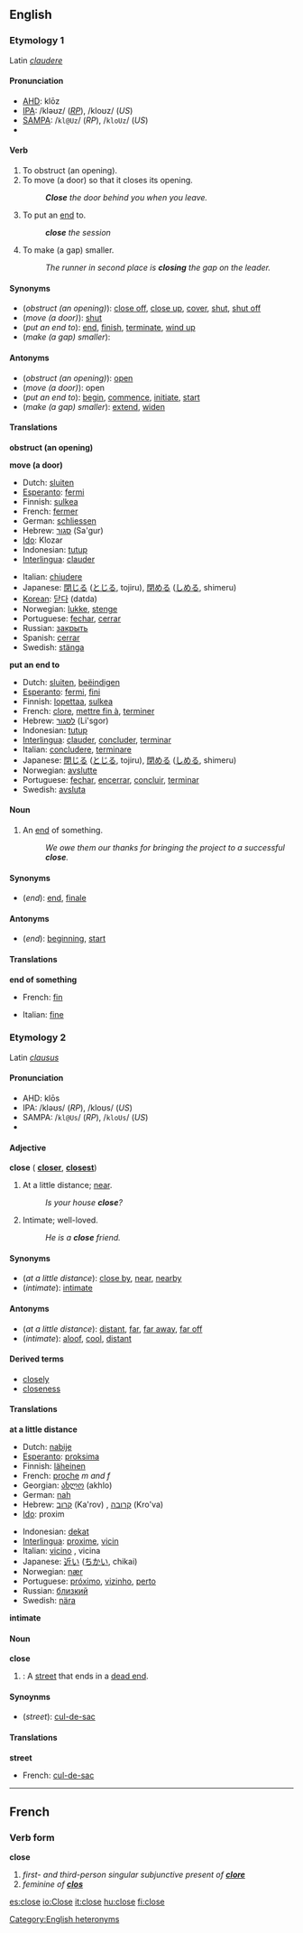 ==English==

{{rank|turn|hold|cause|418|close|England|sense|ten}}

===Etymology 1===
Latin ''[[claudere]]''

====Pronunciation====
*[[AHD]]: klōz
*[[IPA]]: /kləʊz/ (''[[RP]]''), /kloʊz/ (''US'')
*[[SAMPA]]: /<tt>kl@Uz</tt>/ (''RP''), /<tt>kloUz</tt>/ (''US'')
*{{audio|en-us-close-verb.ogg|Audio (US)}}

====Verb====
{{en-infl-reg-other-e|clos|e}}

# To obstruct (an opening).
# To move (a door) so that it closes its opening.
#:'''''Close''' the door behind you when you leave.''
# To put an [[end]] to.
#:'''''close''' the session''
# To make (a gap) smaller.
#:''The runner in second place is '''closing''' the gap on the leader.''

====Synonyms====
*(''obstruct (an opening)''): [[close off]], [[close up]], [[cover]], [[shut]], [[shut off]]
*(''move (a door)''): [[shut]]
*(''put an end to''): [[end]], [[finish]], [[terminate]], [[wind up]]
*(''make (a gap) smaller''):

====Antonyms====
*(''obstruct (an opening)''): [[open]]
*(''move (a door)''): open
*(''put an end to''): [[begin]], [[commence]], [[initiate]], [[start]]
*(''make (a gap) smaller''): [[extend]], [[widen]]

====Translations====

'''obstruct (an opening)'''
{{top}}
{{mid}}
{{bottom}}

'''move (a door)'''
{{top}}
*Dutch: [[sluiten]]
*[[Esperanto]]: [[fermi]]
*Finnish: [[sulkea]]
*French: [[fermer]]
*German: [[schliessen]]
*Hebrew: [[סגור]] (Sa'gur)
*[[Ido]]: Klozar
*Indonesian: [[tutup]]
*[[Interlingua]]: [[clauder]]
{{mid}}
*Italian: [[chiudere]]
*Japanese: [[閉じる]] ([[とじる]], tojiru), [[閉める]] ([[しめる]], shimeru)
*[[Korean]]: [[닫다]] (datda)
*Norwegian: [[lukke]], [[stenge]]
*Portuguese: [[fechar]], [[cerrar]]
*Russian: [[закрыть]]
*Spanish: [[cerrar]]
*Swedish: [[stänga]]
{{bottom}}

'''put an end to'''
*Dutch: [[sluiten]], [[beëindigen]]
*[[Esperanto]]: [[fermi]], [[fini]]
*Finnish: [[lopettaa]], [[sulkea]]
*French: [[clore]], [[mettre fin à]], [[terminer]]
*Hebrew: [[לסגור]] (Li'sgor)
*Indonesian: [[tutup]]
*[[Interlingua]]: [[clauder]], [[concluder]], [[terminar]]
*Italian: [[concludere]], [[terminare]]
*Japanese: [[閉じる]] ([[とじる]], tojiru), [[閉める]] ([[しめる]], shimeru)
*Norwegian: [[avslutte]]
*Portuguese: [[fechar]], [[encerrar]], [[concluir]], [[terminar]]
*Swedish: [[avsluta]]

====Noun====
{{en-noun-reg}}

# An [[end]] of something.
#:''We owe them our thanks for bringing the project to a successful '''close'''.''

====Synonyms====
*(''end''): [[end]], [[finale]]

====Antonyms====
*(''end''): [[beginning]], [[start]]

====Translations====
'''end of something'''
{{top}}
*French: [[fin#French|fin]] {{f}}
{{mid}}
*Italian: [[fine#Italian|fine]] {{f}}
{{bottom}}

===Etymology 2===
Latin ''[[clausus]]''

====Pronunciation====
*AHD: klōs
*IPA: /kləʊs/ (''RP''), /kloʊs/ (''US'')
*SAMPA: /<tt>kl@Us</tt>/ (''RP''), /<tt>kloUs</tt>/ (''US'')
*{{audio|en-us-close-adj.ogg|Audio (US)}}

====Adjective====
'''close''' ({{compar}} '''[[closer]]''', {{superl}} '''[[closest]]''')
# At a little distance; [[near]].
#:''Is your house '''close'''?''
# Intimate; well-loved.
#:''He is a '''close''' friend.''

====Synonyms====
*(''at a little distance''): [[close by]], [[near]], [[nearby]]
*(''intimate''): [[intimate]]

====Antonyms====
*(''at a little distance''): [[distant]], [[far]], [[far away]], [[far off]]
*(''intimate''): [[aloof]], [[cool]], [[distant]]

====Derived terms====
*[[closely]] {{pos_adv}}
*[[closeness]] {{pos_n}}

====Translations====

'''at a little distance'''
{{top}}
*Dutch: [[nabije]]
*[[Esperanto]]: [[proksima]]
*Finnish: [[läheinen]]
*French: [[proche]] ''m and f''
*Georgian: [[ახლო]] (akhlo)
*German: [[nah]]
*Hebrew: [[קרוב]] (Ka'rov) {{m}}, [[קרובה]] (Kro'va) {{f}}
*[[w:Ido|Ido]]: proxim
{{mid}}
*Indonesian: [[dekat]]
*[[Interlingua]]: [[proxime]], [[vicin]]
*Italian: [[vicino]] {{m}}, vicina {{f}}
*Japanese: [[近い]] ([[ちかい]], chikai)
*Norwegian: [[nær]]
*Portuguese: [[próximo]], [[vizinho]], [[perto]]
*Russian: [[близкий]]
*Swedish: [[nära]]
{{bottom}}

'''intimate'''
{{top}}
{{mid}}
{{bottom}}

====Noun====
'''close'''
# {{UK}}: A [[street]] that ends in a [[dead end]].
<!--please add sense of "cathedral close"-->

====Synoynms====
*(''street''): [[cul-de-sac]]

====Translations====
'''street'''
{{top}}
*French: [[cul-de-sac]] {{m}}
{{mid}}
{{bottom}}

----

==French==
===Verb form===
'''close'''

#''first- and third-person singular subjunctive present of '''[[clore]]'''''
#''feminine of '''[[clos]]'''''

[[Category:English heteronyms]]
[[es:close]]
[[io:Close]]
[[it:close]]
[[hu:close]]
[[fi:close]]